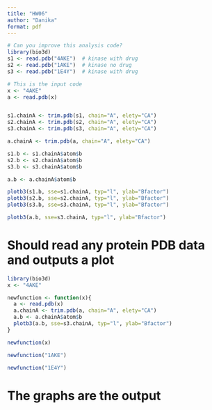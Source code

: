 ```yaml
---
title: "HW06"
author: "Danika"
format: pdf
---
```


```r
# Can you improve this analysis code?
library(bio3d)
s1 <- read.pdb("4AKE")  # kinase with drug
s2 <- read.pdb("1AKE")  # kinase no drug
s3 <- read.pdb("1E4Y")  # kinase with drug

# This is the input code
x <- "4AKE"
a <- read.pdb(x)


s1.chainA <- trim.pdb(s1, chain="A", elety="CA")
s2.chainA <- trim.pdb(s2, chain="A", elety="CA")
s3.chainA <- trim.pdb(s3, chain="A", elety="CA")

a.chainA <- trim.pdb(a, chain="A", elety="CA")

s1.b <- s1.chainA$atom$b
s2.b <- s2.chainA$atom$b
s3.b <- s3.chainA$atom$b

a.b <- a.chainA$atom$b

plotb3(s1.b, sse=s1.chainA, typ="l", ylab="Bfactor")
plotb3(s2.b, sse=s2.chainA, typ="l", ylab="Bfactor")
plotb3(s3.b, sse=s3.chainA, typ="l", ylab="Bfactor")

plotb3(a.b, sse=s3.chainA, typ="l", ylab="Bfactor")

```

# Should read any protein PDB data and outputs a plot
```r
library(bio3d)
x <- "4AKE"

newfunction <- function(x){
  a <- read.pdb(x)
  a.chainA <- trim.pdb(a, chain="A", elety="CA")
  a.b <- a.chainA$atom$b
  plotb3(a.b, sse=s3.chainA, typ="l", ylab="Bfactor")
}

newfunction(x)
```

```r
newfunction("1AKE")
```

```r
newfunction("1E4Y")
```


# The graphs are the output







